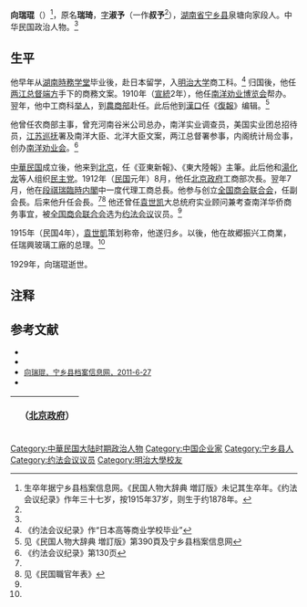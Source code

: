 '''向瑞琨'''（{{bd|1883年||1929年|}}）<ref>生卒年据宁乡县档案信息网。《民国人物大辞典 増訂版》未记其生卒年。《约法会议纪录》作年三十七岁，按1915年37岁，则生于约1878年。</ref>，原名'''瑞琦'''，[[表字|字]]'''淑予'''（一作'''叔予'''<ref name=yf/>），[[湖南省|湖南省]][[宁乡县|宁乡县]]泉塘向家段人。中华民国政治人物。<ref name=mg/>

==生平==
他早年从[[湖南|湖南]][[時務学堂|時務学堂]]毕业後，赴日本留学，入[[明治大学|明治大学]]商工科。<ref>《约法会议纪录》作“日本高等商业学校毕业”</ref> 归国後，他任[[两江总督|两江总督]][[端方|端方]]手下的商務文案。1910年（[[宣統|宣統]]2年），他任[[南洋劝业博览会|南洋劝业博览会]]帮办。翌年，他中工商科[[举人|举人]]，到[[農商部_(清)|農商部]]赴任。此后他到[[漢口|漢口]]任《[[復報|復報]]》编辑。<ref name=mg>见《民国人物大辞典 増訂版》第390頁及宁乡县档案信息网</ref>

他曾任农商部主事，曾充河南谷米公司总办，南洋实业调查员，美国实业团总招待员，[[江苏巡抚|江苏巡抚]]署及南洋大臣、北洋大臣文案，两江总督署参事，内阁统计局佥事，创办[[南洋劝业会|南洋劝业会]]。<ref name=yf>《约法会议纪录》第130页</ref>

[[中華民国|中華民国]]成立後，他来到[[北京市|北京]]，任《亚東新報》、《東大陸報》主筆。此后他和[[湯化龙|湯化龙]]等人组织[[民主党_(1912年中華民国)|民主党]]。1912年（[[民国紀元|民国]]元年）8月，他任[[中华民国北京政府|北京政府]]工商部次長。翌年7月，他在[[段祺瑞臨時内閣|段祺瑞臨時内閣]]中一度代理工商总長。他参与创立[[全国商会联合会|全国商会联合会]]，任副会長。后来他升任会長。<ref name=mg/><ref>见《民国職官年表》</ref> 他还曾任[[袁世凯|袁世凯]]大总统府实业顾问兼考查南洋华侨商务事宜，被[[全国商会联合会|全国商会联合会]]选为[[约法会议|约法会议]]议员。<ref name=yf/>

1915年（民国4年），[[袁世凱|袁世凱]]策划称帝，他遂归乡。以後，他在故郷振兴工商業，任瑞興玻璃工廠的总理。<ref name=mg/>

1929年，向瑞琨逝世。

==注释==
{{reflist}}

== 参考文献 ==
* <span style="font-size:90%;">{{Cite book<!--|和書-->|author = 徐友春主編|title = 民国人物大辞典 増訂版|year = 2007|publisher = 河北人民出版社|isbn = 978-7-202-03014-1}}</span>
* <span style="font-size:90%;">{{Cite book<!--|和書-->|author = 劉寿林等編|title = 民国職官年表|year = 1995|publisher = [[中華書局|中華書局]]|isbn = 7-101-01320-1}}</span>
*<span style="font-size:90%;">[https://web.archive.org/web/20160304185946/http://www.nxdangan.cn/cms_news.asp?id=2738 向瑞琨，宁乡县档案信息网，2011-6-27]</span>
* <span style="font-size:90%;">{{Cite book<!--|和書-->|author =约法会议秘书厅编 |title =约法会议纪录|year = 1915|publisher =约法会议秘书厅|location=北京|isbn = }}</span>

{| class="wikitable" style="margin:0 auto"
|- 
!　{{CHN1912}}（[[中华民国北京政府|北京政府]]）
{{先代次代|工商总長（代理）|<small>1913年7月</small>|[[劉揆一|劉揆一]]|[[張謇|張謇]]}}
|}

{{DEFAULTSORT:Xiang向}}
[[Category:中華民国大陆时期政治人物|Category:中華民国大陆时期政治人物]]
[[Category:中国企业家|Category:中国企业家]]
[[Category:宁乡县人|Category:宁乡县人]]
[[Category:约法会议议员|Category:约法会议议员]]
[[Category:明治大學校友|Category:明治大學校友]]